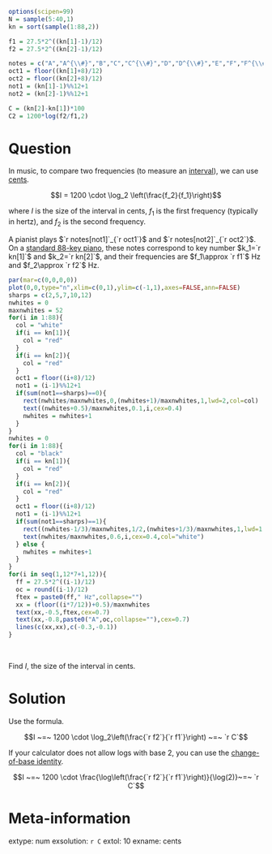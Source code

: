 ```r
options(scipen=99)
N = sample(5:40,1)
kn = sort(sample(1:88,2))

f1 = 27.5*2^((kn[1]-1)/12)
f2 = 27.5*2^((kn[2]-1)/12)

notes = c("A","A^{\\#}","B","C","C^{\\#}","D","D^{\\#}","E","F","F^{\\#}","G","G^{\\#}")
oct1 = floor((kn[1]+8)/12)
oct2 = floor((kn[2]+8)/12)
not1 = (kn[1]-1)%%12+1
not2 = (kn[2]-1)%%12+1

C = (kn[2]-kn[1])*100
C2 = 1200*log(f2/f1,2)
```

Question
========

In music, to compare two frequencies (to measure an [interval](https://en.wikipedia.org/wiki/Interval_(music))), we can use [cents](https://en.wikipedia.org/wiki/Cent_(music)).

$$I = 1200 \cdot \log_2 \left(\frac{f_2}{f_1}\right)$$

where $I$ is the size of the interval in cents, $f_1$ is the first frequency (typically in hertz), and $f_2$ is the second frequency. 

A pianist plays $`r notes[not1]`_{`r oct1`}$ and $`r notes[not2]`_{`r oct2`}$. On a [standard 88-key piano](https://en.wikipedia.org/wiki/Piano_key_frequencies), these notes correspond to key number $k_1=`r kn[1]`$ and $k_2=`r kn[2]`$, and their frequencies are $f_1\approx `r f1`$ Hz and $f_2\approx `r f2`$ Hz.

```r
par(mar=c(0,0,0,0))
plot(0,0,type="n",xlim=c(0,1),ylim=c(-1,1),axes=FALSE,ann=FALSE)
sharps = c(2,5,7,10,12)
nwhites = 0
maxnwhites = 52
for(i in 1:88){
  col = "white"
  if(i == kn[1]){
    col = "red"
  }
  if(i == kn[2]){
    col = "red"
  }
  oct1 = floor((i+8)/12)
  not1 = (i-1)%%12+1
  if(sum(not1==sharps)==0){
    rect(nwhites/maxnwhites,0,(nwhites+1)/maxnwhites,1,lwd=2,col=col)
    text((nwhites+0.5)/maxnwhites,0.1,i,cex=0.4)
    nwhites = nwhites+1
  }
}
nwhites = 0
for(i in 1:88){
  col = "black"
  if(i == kn[1]){
    col = "red"
  }
  if(i == kn[2]){
    col = "red"
  }
  oct1 = floor((i+8)/12)
  not1 = (i-1)%%12+1
  if(sum(not1==sharps)==1){
    rect((nwhites-1/3)/maxnwhites,1/2,(nwhites+1/3)/maxnwhites,1,lwd=1.5,col=col)
    text(nwhites/maxnwhites,0.6,i,cex=0.4,col="white")
  } else {
    nwhites = nwhites+1
  }
}
for(i in seq(1,12*7+1,12)){
  ff = 27.5*2^((i-1)/12)
  oc = round((i-1)/12)
  ftex = paste0(ff," Hz",collapse="")
  xx = (floor((i*7/12))+0.5)/maxnwhites
  text(xx,-0.5,ftex,cex=0.7)
  text(xx,-0.8,paste0("A",oc,collapse=""),cex=0.7)
  lines(c(xx,xx),c(-0.3,-0.1))
}
```
\


Find $I$, the size of the interval in cents.

Solution
========

Use the formula.

$$I ~=~ 1200 \cdot \log_2\left(\frac{`r f2`}{`r f1`}\right) ~=~ `r C`$$

If your calculator does not allow logs with base 2, you can use the [change-of-base  identity](https://en.wikipedia.org/wiki/List_of_logarithmic_identities#Changing_the_base).

$$I ~=~ 1200 \cdot \frac{\log\left(\frac{`r f2`}{`r f1`}\right)}{\log(2)}~=~ `r C`$$



Meta-information
============
extype: num
exsolution: `r C`
extol: 10
exname: cents